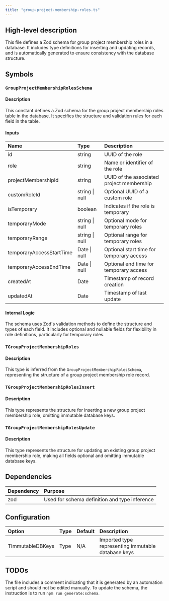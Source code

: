 ```yaml
---
title: "group-project-membership-roles.ts"
---
```


## High-level description
This file defines a Zod schema for group project membership roles in a database. It includes type definitions for inserting and updating records, and is automatically generated to ensure consistency with the database structure.

## Symbols

### `GroupProjectMembershipRolesSchema`
#### Description
This constant defines a Zod schema for the group project membership roles table in the database. It specifies the structure and validation rules for each field in the table.

#### Inputs
| Name | Type | Description |
|:-----|:-----|:------------|
| id | string | UUID of the role |
| role | string | Name or identifier of the role |
| projectMembershipId | string | UUID of the associated project membership |
| customRoleId | string \| null | Optional UUID of a custom role |
| isTemporary | boolean | Indicates if the role is temporary |
| temporaryMode | string \| null | Optional mode for temporary roles |
| temporaryRange | string \| null | Optional range for temporary roles |
| temporaryAccessStartTime | Date \| null | Optional start time for temporary access |
| temporaryAccessEndTime | Date \| null | Optional end time for temporary access |
| createdAt | Date | Timestamp of record creation |
| updatedAt | Date | Timestamp of last update |

#### Internal Logic
The schema uses Zod's validation methods to define the structure and types of each field. It includes optional and nullable fields for flexibility in role definitions, particularly for temporary roles.

### `TGroupProjectMembershipRoles`
#### Description
This type is inferred from the `GroupProjectMembershipRolesSchema`, representing the structure of a group project membership role record.

### `TGroupProjectMembershipRolesInsert`
#### Description
This type represents the structure for inserting a new group project membership role, omitting immutable database keys.

### `TGroupProjectMembershipRolesUpdate`
#### Description
This type represents the structure for updating an existing group project membership role, making all fields optional and omitting immutable database keys.

## Dependencies
| Dependency | Purpose |
|:-----------|:--------|
| zod | Used for schema definition and type inference |

## Configuration
| Option | Type | Default | Description |
|:-------|:-----|:--------|:------------|
| TImmutableDBKeys | Type | N/A | Imported type representing immutable database keys |

## TODOs
The file includes a comment indicating that it is generated by an automation script and should not be edited manually. To update the schema, the instruction is to run `npm run generate:schema`.